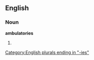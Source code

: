 ==English==

===Noun===
'''ambulatories'''

# {{plural of|[[ambulatory]]}}

[[Category:English plurals ending in "-ies"]]